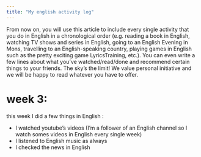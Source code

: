 ```yaml
---
title: "My english activity log"
---
```


From now on, you will use this article to include every single activity that you do in English in a chronological order (e.g. reading a book in English, watching TV shows and series in English, going to an English Evening in Mons, travelling to an English-speaking country, playing games in English such as the pretty exciting game LyricsTraining, etc.). You can even write a few lines about what you’ve watched/read/done and recommend certain things to your friends. The sky’s the limit! We value personal initiative and we will be happy to read whatever you have to offer.

# week 3:
this week I did a few things in English :

* I watched youtube's videos (I'm a follower of an English channel so I watch somes videos in English every single week)
* I listened to English music as always
* I checked the news in English 

